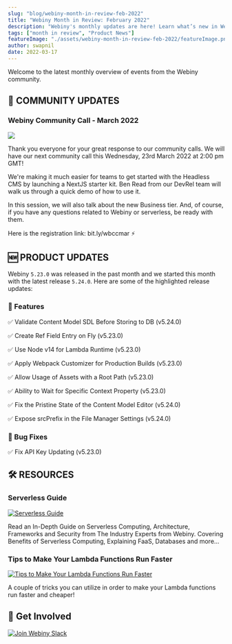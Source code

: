 ```yaml
---
slug: "blog/webiny-month-in-review-feb-2022"
title: "Webiny Month in Review: February 2022"
description: "Webiny's monthly updates are here! Learn what’s new in Webiny and community updates from February month!"
tags: ["month in review", "Product News"]
featureImage: "./assets/webiny-month-in-review-feb-2022/featureImage.png"
author: swapnil
date: 2022-03-17
---
```


Welcome to the latest monthly overview of events from the Webiny community.

## 🙌 COMMUNITY UPDATES

### Webiny Community Call - March 2022

[![](./assets/webiny-month-in-review-feb-2022/march-community-call.png)](https://bit.ly/wbccmar)


Thank you everyone for your great response to our community calls.
We will have our next community call this Wednesday, 23rd March 2022 at 2:00 pm GMT! 

We're making it much easier for teams to get started with the Headless CMS by launching a NextJS starter kit. Ben Read from our DevRel team will walk us through a quick demo of how to use it.

In this session, we will also talk about the new Business tier. And, of course, if you have any questions related to Webiny or serverless, be ready with them.

Here is the registration link: <ExternalLink href="https://bit.ly/wbccmar">bit.ly/wbccmar</ExternalLink> ⚡

## 🆕 PRODUCT UPDATES

Webiny `5.23.0` was released in the past month and we started this month with the latest release `5.24.0`. Here are some of the highlighted release updates:

### 🚀 Features

✅ <ExternalLink href="https://www.webiny.com/docs/release-notes/5.24.0/changelog#validate-content-model-sdl-before-storing-to-db-2254">Validate Content Model SDL Before Storing to DB (v5.24.0)</ExternalLink>

✅ <ExternalLink href="https://www.webiny.com/docs/release-notes/5.23.0/changelog#create-ref-field-entry-on-fly-2215">Create Ref Field Entry on Fly (v5.23.0)</ExternalLink>

✅ <ExternalLink href="https://www.webiny.com/docs/release-notes/5.23.0/changelog#use-node-v14-for-lambda-runtime-2200">Use Node v14 for Lambda Runtime (v5.23.0)</ExternalLink>

✅ <ExternalLink href="https://www.webiny.com/docs/release-notes/5.23.0/changelog#apply-webpack-customizer-for-production-builds-2227">Apply Webpack Customizer for Production Builds (v5.23.0)</ExternalLink>

✅ <ExternalLink href="https://www.webiny.com/docs/release-notes/5.23.0/changelog#allow-usage-of-assets-with-a-root-path">Allow Usage of Assets with a Root Path (v5.23.0)</ExternalLink>

✅ <ExternalLink href="https://www.webiny.com/docs/release-notes/5.23.0/changelog#ability-to-wait-for-specific-context-property-2177">Ability to Wait for Specific Context Property (v5.23.0)</ExternalLink>

✅ <ExternalLink href="https://www.webiny.com/docs/release-notes/5.24.0/changelog#fix-the-pristine-state-of-the-content-model-editor-2254">Fix the Pristine State of the Content Model Editor (v5.24.0)</ExternalLink>

✅ <ExternalLink href="https://www.webiny.com/docs/release-notes/5.24.0/changelog#expose-src-prefix-in-the-file-manager-settings-2254">Expose srcPrefix in the File Manager Settings (v5.24.0)</ExternalLink>

### 🐞 Bug Fixes

✅ <ExternalLink href="https://www.webiny.com/docs/release-notes/5.23.0/changelog#fix-api-key-updating-2221">Fix API Key Updating (v5.23.0)</ExternalLink>

## 🛠️ RESOURCES

### Serverless Guide

[![Serverless Guide](./assets/webiny-month-in-review-feb-2022/serverless-guide.png)](https://www.webiny.com/knowledge-base/serverless)

Read an In-Depth <ExternalLink href="https://www.webiny.com/knowledge-base/serverless">Guide</ExternalLink> on Serverless Computing, Architecture, Frameworks and Security from The Industry Experts from Webiny. Covering Benefits of Serverless Computing, Explaining FaaS, Databases and more...

### Tips to Make Your Lambda Functions Run Faster

[![Tips to Make Your Lambda Functions Run Faster](./assets/webiny-month-in-review-feb-2022/lambda-function.png)](https://www.webiny.com/blog/5-tips-to-make-your-lambda-functions-run-faster-and-cheaper)

A couple of tricks you can utilize in order to make your <ExternalLink href="https://www.webiny.com/blog/5-tips-to-make-your-lambda-functions-run-faster-and-cheaper">Lambda functions run faster and cheaper</ExternalLink>!

## 🤝 Get Involved

[![Join Webiny Slack](./assets/webiny-month-in-review-feb-2022/join-slack.png)](https://www.webiny.com/slack)
